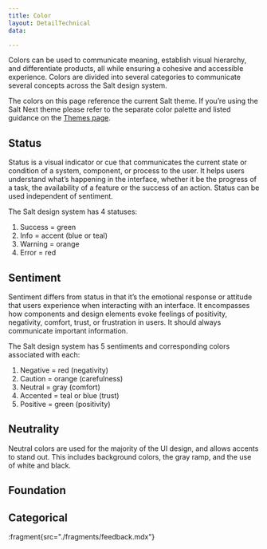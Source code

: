 ```yaml
---
title: Color
layout: DetailTechnical
data:

---
```


Colors can be used to communicate meaning, establish visual hierarchy, and differentiate products, all while ensuring a cohesive and accessible experience. Colors are divided into several categories to communicate several concepts across the Salt design system.

The colors on this page reference the current Salt theme. If you’re using the Salt Next theme please refer to the separate color palette and listed guidance on the [Themes page](/salt/theming/index). 

## Status

Status is a visual indicator or cue that communicates the current state or condition of a system, component, or process to the user. It helps users understand what’s happening in the interface, whether it be the progress of a task, the availability of a feature or the success of an action. Status can be used independent of sentiment. 

The Salt design system has 4 statuses: 

1. Success = green
1. Info = accent (blue or teal)
1. Warning = orange
1. Error = red

## Sentiment

Sentiment differs from status in that it’s the emotional response or attitude that users experience when interacting with an interface. It encompasses how components and design elements evoke feelings of positivity, negativity, comfort, trust, or frustration in users. It should always communicate important information. 

The Salt design system has 5 sentiments and corresponding colors associated with each:

1. Negative = red (negativity)
1. Caution = orange (carefulness)
1. Neutral = gray (comfort)
1. Accented = teal or blue (trust)
1. Positive = green (positivity)

## Neutrality 

Neutral colors are used for the majority of the UI design, and allows accents to stand out. This includes background colors, the gray ramp, and the use of white and black.

## Foundation

<FoundationColorView group="foundation" />

## Categorical

<FoundationColorView group="categorical" />

:fragment{src="./fragments/feedback.mdx"}
